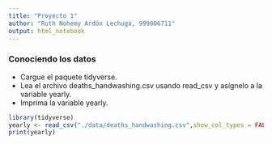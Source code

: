 ```yaml
---
title: "Proyecto 1"
author: "Ruth Nohemy Ardón Lechuga, 999006711"
output: html_notebook
---
```


### Conociendo los datos\
  - Cargue el paquete tidyverse.
- Lea el archivo deaths_handwashing.csv usando read_csv y asígnelo a la variable yearly.
- Imprima la variable yearly.

```r
library(tidyverse)
yearly <- read_csv("./data/deaths_handwashing.csv",show_col_types = FALSE)
print(yearly)

```
